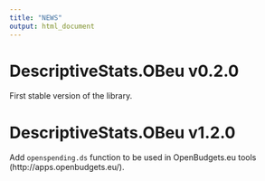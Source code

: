```yaml
---
title: "NEWS"
output: html_document
---
```


# DescriptiveStats.OBeu v0.2.0

First stable version of the library.

# DescriptiveStats.OBeu v1.2.0

Add `openspending.ds` function to be used in OpenBudgets.eu tools (http://apps.openbudgets.eu/).